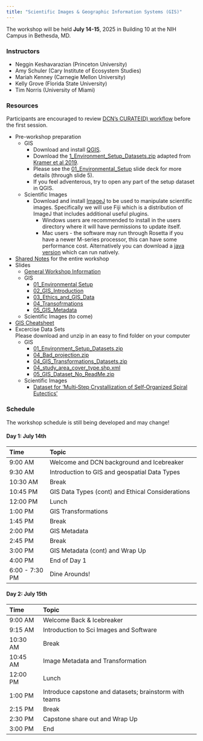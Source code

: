 ```yaml
---
title: "Scientific Images & Geographic Information Systems (GIS)"
---
```


The workshop will be held __July 14-15__, 2025 in Building 10 at the NIH Campus in Bethesda, MD.

### Instructors

- Neggin Keshavarazian (Princeton University)
- Amy Schuler (Cary Institute of Ecosystem Studies)
- Mariah Kenney (Carnegie Mellon University)
- Kelly Grove (Florida State University)
- Tim Norris (University of Miami)


### Resources

::: {.callout-note}
Participants are encouraged to review [DCN's CURATE(D) workflow](https://datacurationnetwork.org/outputs/workflows/) before the first session.
:::

- Pre-workshop preparation
   - GIS  
      - Download and install [QGIS](https://qgis.org/en/site/forusers/download.html).  
      - Download the [1_Environment_Setup_Datasets.zip](https://drive.google.com/file/d/1JQF03Ekmpsvv4tICg6ELMISpPKBCZMXk) adapted from [Kramer et al 2019](https://doi.org/10.13020/znag-tn48).  
      - Please see the [01_Environmental_Setup](https://docs.google.com/presentation/d/1X6JF22flHCWMmzyGbCh661tx573O2LYdHC4ig6yZguc) slide deck for more details (through slide 5).  
      - If you feel adventerous, try to open any part of the setup dataset in QGIS.  
   - Scientific Images  
      - Download and install [ImageJ](https://imagej.net/software/fiji/downloads) to be used to manipulate scientific images. Specifically we will use Fiji which is a distribution of ImageJ that includes additional useful plugins.
         - Windows users are recommended to install in the users directory where it will have permissions to update itself.  
         - Mac users - the software may run through Rosetta if you have a newer M-series processor, this can have some performance cost. Alternatively you can download a [java version](https://forum.image.sc/t/fiji-clij-etc-native-on-apple-silicon-arm64-m1/53627/25) which can run natively.  
- [Shared Notes](https://docs.google.com/document/d/1EwEtSuCKFJzTM6ka3q--y8zz0mPL8GGMDLU3CqNk_oI/edit?tab=t.0) for the entire workshop  
- Slides   
   - [General Workshop Information](https://docs.google.com/presentation/d/1PB2Bue3XhVBzDO3nUQY6pUlJjRk4Bkq4RZCtsIu-clE/edit?slide=id.g34b2dc78b5b_0_129#slide=id.g34b2dc78b5b_0_129)  
   - GIS  
      - [01_Environmental Setup](https://docs.google.com/presentation/d/1X6JF22flHCWMmzyGbCh661tx573O2LYdHC4ig6yZguc)  
      - [02_GIS_Introduction](https://docs.google.com/presentation/d/1HpBwxeyFS9VpQ1pNke5RQvk-X3n1NFZDkw7EUJtJCAI)  
      - [03_Ethics_and_GIS_Data](https://docs.google.com/presentation/d/1PZHbiv3YSXpw9aqnn91zot9cErGpRHh28DKH4gSghwU)  
      - [04_Transofrmations](https://docs.google.com/presentation/d/1U2EcCLWHAbNbU1MsIKimqBSvlToA1b-pu2n6Vxymliw)  
      - [05_GIS_Metadata](https://docs.google.com/presentation/d/1mXO2UKkhrdpsVjPJl2U03b1NaXjVjGvRj_328PMqE8Q)  
   - Scientific Images (to come)  
- [GIS Cheatsheet](https://docs.google.com/document/d/16sQsM1abWYi8kbVriZ0Wnkpiyl8SBC9xrEwmT1RPSt0/edit?usp=sharing)  
- Excercise Data Sets  
   Please download and unzip in an easy to find folder on your computer
   - GIS
      - [01_Environment_Setup_Datasets.zip](https://drive.google.com/file/d/1JQF03Ekmpsvv4tICg6ELMISpPKBCZMXk)  
      - [04_Bad_projection.zip](https://drive.google.com/file/d/1qj5qSn0G_mEKBgzo9Uh6tNF259KpUgO1)  
      - [04_GIS_Transformations_Datasets.zip](https://drive.google.com/file/d/1ybdlW5GnR-z92dpgB_rzxPYpDIYWa_bL)  
      - [04_study_area_cover_type.shp.xml](https://drive.google.com/file/d/1064vbrX3OxOTnGcRGi-vmk5GB2tWs3Qd)  
      - [05_GIS_Dataset_No_ReadMe.zip](https://drive.google.com/file/d/1WhEbG3x3TX9yHlXOpKKQXq5caOhn562w)   
   - Scientific Images  
      - [Dataset for 'Multi‑Step Crystallization of Self‑Organized Spiral Eutectics'](https://deepblue.lib.umich.edu/data/concern/data_sets/h415p962w)  
  
### Schedule

::: {.callout-warning}
The workshop schedule is still being developed and may change!
:::


#### Day 1: July 14th

| Time            | Topic                                                   |
| :-------------- | :------------------------------------------------------ |
| 9:00 AM         | Welcome and DCN background and Icebreaker               |
| 9:30 AM         | Introduction to GIS and geospatial Data Types           |
| 10:30 AM        | Break                                                   |
| 10:45 PM        | GIS Data Types (cont) and Ethical Considerations        |
| 12:00 PM        | Lunch                                                   |
| 1:00 PM         | GIS Transformations                                     |
| 1:45 PM         | Break                                                   |
| 2:00 PM         | GIS Metadata                                            |
| 2:45 PM         | Break                                                   |
| 3:00 PM         | GIS Metadata (cont) and Wrap Up                         |
| 4:00 PM         | End of Day 1                                            |
| 6:00 \- 7:30 PM | Dine Arounds\!                                          |

#### Day 2: July 15th

| Time     | Topic                                                  |
| :------- | :----------------------------------------------------- |
| 9:00 AM  | Welcome Back & Icebreaker                              |
| 9:15 AM  | Introduction to Sci Images and Software                |
| 10:30 AM | Break                                                  |
| 10:45 AM | Image Metadata and Transformation                      |
| 12:00 PM | Lunch                                                  |
| 1:00 PM  | Introduce capstone and datasets; brainstorm with teams |
| 2:15 PM  | Break                                                  |
| 2:30 PM  | Capstone share out and Wrap Up                         |
| 3:00 PM  | End                                                    |

